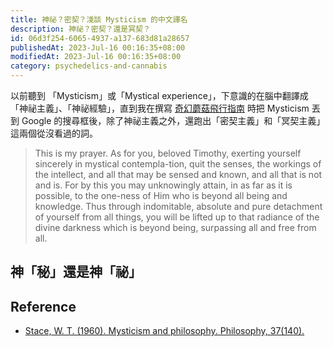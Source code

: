 ```yaml
---
title: 神祕？密契？淺談 Mysticism 的中文譯名
description: 神祕？密契？還是冥契？
id: 06d3f254-6065-4937-a137-683d81a28657
publishedAt: 2023-Jul-16 00:16:35+08:00
modifiedAt: 2023-Jul-16 00:16:35+08:00
category: psychedelics-and-cannabis
---
```


以前聽到 「Mysticism」或「Mystical experience」，下意識的在腦中翻譯成「神祕主義」、「神祕經驗」，直到我在撰寫 [奇幻蘑菇飛行指南](/blog/psilocybin-flight-instruction) 時把 Mysticism 丟到 Google 的搜尋框後，除了神祕主義之外，還跑出「密契主義」和「冥契主義」這兩個從沒看過的詞。

<CustomImage src='/images/mysticism/mysticism-cat.jpg' width={600} height={335} alt='mysticism-cat' caption='？？？'/>

> This is my prayer. As for you, beloved Timothy, exerting yourself sincerely in mystical contempla-tion, quit the senses, the workings of the intellect, and all that may be sensed and known, and all that is not and is. For by this you may unknowingly attain, in as far as it is possible, to the one-ness of Him who is beyond all being and knowledge. Thus through indomitable, absolute and pure detachment of yourself from all things, you will be lifted up to that radiance of the divine darkness which is beyond being, surpassing all and free from all. 

## 神「秘」還是神「祕」

## Reference

- [Stace, W. T. (1960). Mysticism and philosophy. Philosophy, 37(140).](https://archive.org/details/in.ernet.dli.2015.190986)
